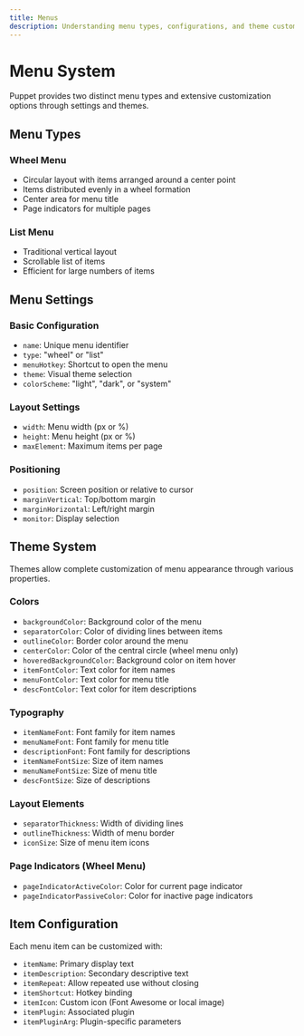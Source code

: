 ```yaml
---
title: Menus
description: Understanding menu types, configurations, and theme customization
---
```


# Menu System

Puppet provides two distinct menu types and extensive customization options through settings and themes.

## Menu Types

### Wheel Menu
- Circular layout with items arranged around a center point
- Items distributed evenly in a wheel formation
- Center area for menu title
- Page indicators for multiple pages

### List Menu
- Traditional vertical layout
- Scrollable list of items
- Efficient for large numbers of items

## Menu Settings

### Basic Configuration
- `name`: Unique menu identifier
- `type`: "wheel" or "list"
- `menuHotkey`: Shortcut to open the menu
- `theme`: Visual theme selection
- `colorScheme`: "light", "dark", or "system"

### Layout Settings
- `width`: Menu width (px or %)
- `height`: Menu height (px or %)
- `maxElement`: Maximum items per page

### Positioning
- `position`: Screen position or relative to cursor
- `marginVertical`: Top/bottom margin
- `marginHorizontal`: Left/right margin
- `monitor`: Display selection

## Theme System

Themes allow complete customization of menu appearance through various properties.

### Colors
- `backgroundColor`: Background color of the menu
- `separatorColor`: Color of dividing lines between items
- `outlineColor`: Border color around the menu
- `centerColor`: Color of the central circle (wheel menu only)
- `hoveredBackgroundColor`: Background color on item hover
- `itemFontColor`: Text color for item names
- `menuFontColor`: Text color for menu title
- `descFontColor`: Text color for item descriptions

### Typography
- `itemNameFont`: Font family for item names
- `menuNameFont`: Font family for menu title
- `descriptionFont`: Font family for descriptions
- `itemNameFontSize`: Size of item names
- `menuNameFontSize`: Size of menu title
- `descFontSize`: Size of descriptions

### Layout Elements
- `separatorThickness`: Width of dividing lines
- `outlineThickness`: Width of menu border
- `iconSize`: Size of menu item icons

### Page Indicators (Wheel Menu)
- `pageIndicatorActiveColor`: Color for current page indicator
- `pageIndicatorPassiveColor`: Color for inactive page indicators

## Item Configuration

Each menu item can be customized with:

- `itemName`: Primary display text
- `itemDescription`: Secondary descriptive text
- `itemRepeat`: Allow repeated use without closing
- `itemShortcut`: Hotkey binding
- `itemIcon`: Custom icon (Font Awesome or local image)
- `itemPlugin`: Associated plugin
- `itemPluginArg`: Plugin-specific parameters

